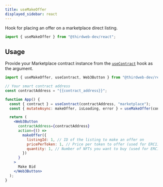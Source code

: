 ```yaml
---
title: useMakeOffer
displayed_sidebar: react
---
```


Hook for placing an offer on a marketplace direct listing.

```jsx
import { useMakeOffer } from "@thirdweb-dev/react";
```

## Usage

Provide your Marketplace contract instance from the [`useContract`](/react/hooks/usecontract) hook as the argument.

```jsx
import { useMakeOffer, useContract, Web3Button } from "@thirdweb-dev/react";

// Your smart contract address
const contractAddress = "{{contract_address}}";

function App() {
  const { contract } = useContract(contractAddress, "marketplace");
  const { mutateAsync: makeOffer, isLoading, error } = useMakeOffer(contract);

  return (
    <Web3Button
      contractAddress={contractAddress}
      action={() =>
        makeOffer({
          listingId: 1, // ID of the listing to make an offer on
          pricePerToken: 1, // Price per token to offer (used for ERC1155 NFTs)
          quantity: 1, // Number of NFTs you want to buy (used for ERC1155 NFTs)
        })
      }
    >
      Make Bid
    </Web3Button>
  );
}
```
